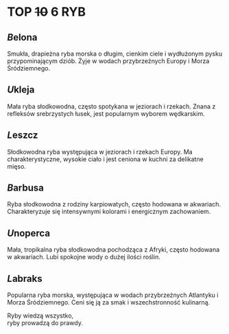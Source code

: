 # TOP ~~10~~ 6 RYB

## ***B***elona
Smukła, drapieżna ryba morska o długim, cienkim ciele i wydłużonym pysku przypominającym dziób. Żyje w wodach przybrzeżnych Europy i Morza Śródziemnego. <br/>

## ***U***kleja
Mała ryba słodkowodna, często spotykana w jeziorach i rzekach. Znana z refleksów srebrzystych łusek, jest popularnym wyborem wędkarskim. <br/>

## ***L***eszcz
Słodkowodna ryba występująca w jeziorach i rzekach Europy. Ma charakterystyczne, wysokie ciało i jest ceniona w kuchni za delikatne mięso. <br/>

## ***B***arbusa
Ryba słodkowodna z rodziny karpiowatych, często hodowana w akwariach. Charakteryzuje się intensywnymi kolorami i energicznym zachowaniem. <br/>

## ***U***noperca
Mała, tropikalna ryba słodkowodna pochodząca z Afryki, często hodowana w akwariach. Lubi spokojne wody o dużej ilości roślin. <br/>

## ***L***abraks
Popularna ryba morska, występująca w wodach przybrzeżnych Atlantyku i Morza Śródziemnego. Ceni się ją za smak i wszechstronność kulinarną. <br/>

<p class="error">Ryby wiedzą wszystko,<br/> ryby prowadzą do prawdy.</p>
